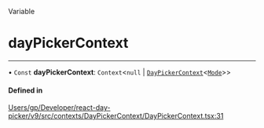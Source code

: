 <SectionTitle>Variable</SectionTitle>

# dayPickerContext

---

• `Const` **dayPickerContext**: `Context`\<``null`` \| [`DayPickerContext`](/api/types/DayPickerContext.md)\<[`Mode`](/api/types/Mode.md)\>\>

#### Defined in

[Users/gp/Developer/react-day-picker/v9/src/contexts/DayPickerContext/DayPickerContext.tsx:31](https://github.com/gpbl/react-day-picker/blob/4d332a01b/src/contexts/DayPickerContext/DayPickerContext.tsx#L31)
